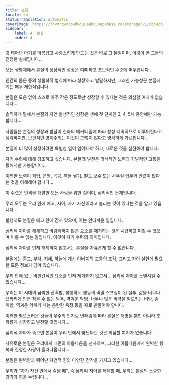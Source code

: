 ```yaml
---
title: 본질
locale: ko
statusTranslation: automatic
coverImage: https://lhvmrqwrcowdvduuaukz.supabase.co/storage/v1/object/public/strapi-uploads/small_cover-tratado-de-psicologia-revolucionaria.webp-5e15e1cec4e0ebebcde5d7fc7565d8fd.webp
sidebar:
    label: 4. 본질
    order: 4
---
```

갓 태어난 아기를 아름답고 사랑스럽게 만드는 것은 바로 그 본질이며, 이것이 곧 그들의 진정한 실체입니다...

모든 생명체에서 본질의 정상적인 성장은 미미하고 초보적인 수준에 머무릅니다...

인간의 몸은 종의 생물학적 법칙에 따라 성장하고 발달하지만, 그러한 가능성은 본질에게는 매우 제한적입니다...

본질은 도움 없이 스스로 아주 작은 정도로만 성장할 수 있다는 것은 의심할 여지가 없습니다...

솔직하게 말해서 본질의 자연 발생적인 성장은 생애 첫 단계인 3, 4, 5세 동안에만 가능합니다...

사람들은 본질의 성장과 발달이 진화의 메커니즘에 따라 항상 지속적으로 이루어진다고 생각하지만, 보편적인 영지주의는 이것이 그렇지 않다고 명확하게 가르칩니다...

본질이 더 많이 성장하려면 특별한 일이 일어나야 하고, 새로운 것을 실현해야 합니다.

자기 수련에 대해 강조하고 싶습니다. 본질의 발전은 의식적인 노력과 자발적인 고통을 통해서만 가능합니다...

이러한 노력이 직업, 은행, 목공, 벽돌 쌓기, 철도 보수 또는 사무실 업무와 관련이 없다는 것을 이해해야 합니다...

이 수련은 인격을 개발한 모든 사람을 위한 것이며, 심리적인 문제입니다...

우리 모두는 우리 안에 에고, 자아, 자기 자신이라고 불리는 것이 있다는 것을 알고 있습니다...

불행히도 본질은 에고 안에 갇혀 있으며, 이는 안타까운 일입니다.

심리적 자아를 해체하고 바람직하지 않은 요소를 제거하는 것은 시급하고 피할 수 없으며 미룰 수 없는 일입니다. 이것이 자기 수련의 의미입니다.

심리적 자아를 먼저 해체하지 않고서는 본질을 자유롭게 할 수 없습니다...

본질에는 종교, 부처, 지혜, 하늘에 계신 아버지의 고통의 조각, 그리고 자아 실현에 필요한 모든 정보가 담겨 있습니다.

우리 안에 있는 비인간적인 요소를 먼저 제거하지 않고서는 심리적 자아를 소멸시킬 수 없습니다...

우리는 이 시대의 끔찍한 잔혹함, 불행히도 행동의 비밀 스프링이 된 질투, 삶을 너무나 쓰라리게 만든 참을 수 없는 탐욕, 역겨운 악담, 너무나 많은 비극을 일으키는 비방, 술 취함, 역겨운 악취가 나는 음란한 욕정 등을 재로 만들어야 합니다.

이러한 혐오스러운 것들이 우주의 먼지로 변해감에 따라 본질은 해방될 뿐만 아니라 조화롭게 성장하고 발전할 것입니다...

심리적 자아가 죽으면 본질이 우리 안에서 빛난다는 것은 의심할 여지가 없습니다...

자유로운 본질은 우리에게 내면의 아름다움을 선사하며, 그러한 아름다움에서 완벽한 행복과 진정한 사랑이 흘러나옵니다...

본질은 완벽함과 뛰어난 자연적 힘의 다양한 감각을 가지고 있습니다...

우리가 "자기 자신 안에서 죽을 때", 즉 심리적 자아를 해체할 때, 우리는 본질의 소중한 감각과 힘을 누립니다...

